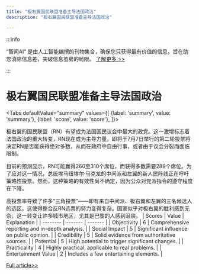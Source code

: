 ```yaml
---
title: "极右翼国民联盟准备主导法国政治"
description: "极右翼国民联盟准备主导法国政治"

---
```



:::info

“智闻AI“ 是由人工智能编撰的刊物集合，确保您只获得最有价值的信息，旨在助您消除信息差，突破信息茧房的局限。  [了解更多 >>](/)

:::

# 极右翼国民联盟准备主导法国政治


<Tabs
	defaultValue="summary"
	values={[
	{label: 'summary', value: 'summary'},
	{label: 'score', value: 'score'},
]}>
<TabItem value="summary">


极右翼的国民联盟（RN）有望成为法国国民议会中最大的政党。这一激增标志着法国政治的重大转变，RN现在成为主导力量。即将于7月7日举行的第二轮投票将决定RN是否能获得绝对多数，从而在政府中自由行事，或者由于议会分裂而面临限制。

目前的预测显示，RN可能赢得260至310个席位，而获得多数需要289个席位。为了应对这一情况，总统埃马纽埃尔·马克龙的中间派和左翼的新人民阵线正在呼吁策略性投票。然而，这种策略的有效性尚不确定，因为公众对党派指令的遵守程度在下降。

高投票率导致了许多“三角投票”——即有来自中间派、极右翼和左翼的三名候选人的选区。这使得整合反RN选票的努力变得复杂。国家似乎对极右翼的胜利感到无奈，这一转变让许多城市地区，尤其是巴黎的人感到沮丧。
</TabItem>
<TabItem value="score">
	| Scores     | Value   | Explanation |
	| -------- | ------- | ------- |
	| Objectivity  | 6    | Comprehensive reporting and in-depth analysis.    |
	| Social Impact | 5     | Significant influence on public opinion.    |
	| Credibility    | 5    | Solid evidence from authoritative sources.    |
	| Potential    | 5    | High potential to trigger significant changes.    |
	| Practicality    | 4    | Highly practical, applicable to real problems.    |
	| Entertainment Value    | 2    | Includes a few entertaining elements.    |
</TabItem>
</Tabs>

[Full article>>](https://www.bbc.com/news/articles/cd10g29l7y4o)
